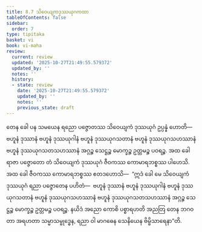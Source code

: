 ```yaml
---
title: 8.7 သိဝေယျကဒုဿယုဂကထာ
tableOfContents: false
sidebar:
  order: 7
type: tipitaka
basket: vi
book: vi-maha
review:
  current: review
  updated: '2025-10-27T21:49:55.579372'
  updated_by: ''
  notes: ''
  history:
  - state: review
    date: '2025-10-27T21:49:55.579372'
    updated_by: ''
    notes: ''
    previous_state: draft
---
```



<ReviewStatus review={frontmatter.review} showDetails={true} />

<HypothesisAnnotation frontmatter={frontmatter} />

<DynamicBreadcrumb />

<Division number="335" book="vi-maha" e="ch" v="3" p="389">

<Paragraph number="1583" book="vi-maha">
တေန ခေါ ပန သမယေန ရညော ပဇ္ဇောတဿ သိဝေယျကံ ဒုဿယုဂံ ဥပ္ပန္နံ ဟောတိ—  ဗဟူနံ ဒုဿာနံ ဗဟူနံ ဒုဿယုဂါနံ ဗဟူနံ ဒုဿယုဂသတာနံ ဗဟူနံ ဒုဿယုဂသဟဿာနံ ဗဟူနံ ဒုဿယုဂသတသဟဿာနံ အဂ္ဂဉ္စ သေဋ္ဌဉ္စ မောက္ခဉ္စ ဥတ္တမဉ္စ ပဝရဉ္စ. အထ ခေါ ရာဇာ ပဇ္ဇောတော တံ သိဝေယျကံ ဒုဿယုဂံ ဇီဝကဿ ကောမာရဘစ္စဿ ပါဟေသိ. အထ ခေါ ဇီဝကဿ ကောမာရဘစ္စဿ ဧတဒဟောသိ—  “ဣဒံ ခေါ မေ သိဝေယျကံ ဒုဿယုဂံ ရညာ ပဇ္ဇောတေန ပဟိတံ—  ဗဟူနံ ဒုဿာနံ ဗဟူနံ ဒုဿယုဂါနံ ဗဟူနံ ဒုဿယုဂသတာနံ ဗဟူနံ ဒုဿယုဂသဟဿာနံ ဗဟူနံ ဒုဿယုဂသတသဟဿာနံ အဂ္ဂဉ္စ သေဋ္ဌဉ္စ မောက္ခဉ္စ ဥတ္တမဉ္စ ပဝရဉ္စ. နယိဒံ အညော ကောစိ ပစ္စာရဟတိ အညတြ တေန ဘဂဝတာ အရဟတာ သမ္မာသမ္ဗုဒ္ဓေန, ရညာ ဝါ မာဂဓေန သေနိယေန ဗိမ္ဗိသာရေနာ”တိ.
</Paragraph>
</Division>